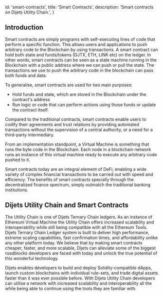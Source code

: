
  id: 'smart-contracts',
  title: 'Smart Contracts',
  description: 'Smart contracts on Dijets Utility Chain.',
}

## Introduction

Smart contracts are simply programs with self-executing lines of code that perform a specific function. This allows users and applications to push arbitrary code to the Blockchain by using transactions. A smart contract can hold both state and funds/tokens (DJTX, ETH, LINK etc) on the ledger. In other words, smart contracts can be seen as a state machine running in the Blockchain with a public address where we can push or pull the state. The transactions we use to push the arbitrary code in the blockchain can pass both funds and data.

To generalise, smart contracts are used for two main purposes:

- Hold funds and state, which are stored in the Blockchain under the contract's address
- Run logic or code that can perform actions using those funds or update the contract itself.

Compared to the traditional contracts, 
smart contracts enable users to codify their agreements and trust relations by providing automated transactions without the supervision of a central authority,
or a need for a third-party intermediary.

From an implementation standpoint, a Virtual Machine is something that runs the byte code in the Blockchain. Each node in a blockchain network runs an instance of this virtual machine ready to execute any arbitrary code pushed to it.

Smart contracts today are an integral element of DeFi, enabling a wide variety of complex financial transactions to be carried out with speed and efficiency.
The benefits of smart contracts specially through the decentralized finance spectrum, simply outmatch the traditional banking institutions.


## Dijets Utility Chain and Smart Contracts

The Utility Chain is one of Dijets Ternary Chain ledgers. As an instance of Ethereum Virtual Machine the Utility Chain offers increased scalability and interoperability while still being compatible with
all the Ethereum Tools. Dijets Ternary Chain Ledger system is built to deliver high performance, extreme scaling capabilities, fast confirmation times, and affordability
unlike any other platform today. We believe that by making smart contracts cheaper, faster, and more scalable, Dijets can alleviate some of the biggest roadblocks
developers are faced with today and unlock the true potential of this wonderful technology.

Dijets enables developers to build and deploy Solidity-compatible dApps, launch custom blockchains with individual rule-sets, and trade digital assets faster than it was ever
possible before. With Dijets Utility Chain developers can utilise a network with increased scalability and interoperability all the while being able to continue using the tools they are familiar with.

